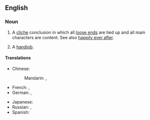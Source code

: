 ==English==
===Noun===
{{en-noun}}
#A [[cliche]] conclusion in which all [[loose end]]s are tied up and all main characters are content. See also [[happily ever after]].
#{{context|vulgar|slang}} A [[handjob]].

====Translations====
{{trans-top|happy end}}
* Chinese:
*: Mandarin: {{t|zh|大團圓|sc=Hani}},  {{t|zh|大团圆|tr=dàtuányuán|sc=Hani}}
* French: {{t|fr|fin heureuse|f}},  {{t|fr|happy end|m}}
* German: {{t|de|Happy End|n}},  {{t|de|glückliches Ende|n}}
{{trans-mid}}
* Japanese: {{t|ja|ハッピーエンド|tr=happīendo|sc=Jpan}}
* Russian: {{t|ru|счастливый конец|m|tr=sčastlívyj konéc|sc=Cyrl}},  {{t|ru|хэппи-энд|m|tr=xéppi-énd|sc=Cyrl}}
* Spanish: {{t|es|final feliz|m}}
{{trans-bottom}}